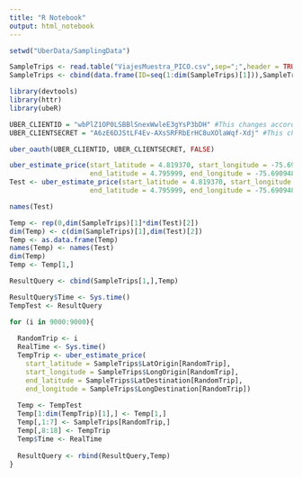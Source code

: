 ```yaml
---
title: "R Notebook"
output: html_notebook
---
```


```r
setwd("UberData/SamplingData")

SampleTrips <- read.table("ViajesMuestra_PICO.csv",sep=";",header = TRUE)
SampleTrips <- cbind(data.frame(ID=seq(1:dim(SampleTrips)[1])),SampleTrips)
```

```r
library(devtools)
library(httr)
library(ubeR)

UBER_CLIENTID = "wbPlZ1OP0LSBBlSnexWwleE3gYsP3bDH" #This changes according to the APP
UBER_CLIENTSECRET = "A6zE6DJStLF4Ev-AXsSRFRbErHC8uXOlaWqf-Xdj" #This changes according to the APP

uber_oauth(UBER_CLIENTID, UBER_CLIENTSECRET, FALSE)

uber_estimate_price(start_latitude = 4.819370, start_longitude = -75.692836,
                    end_latitude = 4.795999, end_longitude = -75.690948)
Test <- uber_estimate_price(start_latitude = 4.819370, start_longitude = -75.692836,
                    end_latitude = 4.795999, end_longitude = -75.690948)
```

```r
names(Test)
```

```r
Temp <- rep(0,dim(SampleTrips)[1]*dim(Test)[2])
dim(Temp) <- c(dim(SampleTrips)[1],dim(Test)[2])
Temp <- as.data.frame(Temp)
names(Temp) <- names(Test)
dim(Temp)
Temp <- Temp[1,]

ResultQuery <- cbind(SampleTrips[1,],Temp)

ResultQuery$Time <- Sys.time()
TempTest <- ResultQuery
```

```r
for (i in 9000:9000){
  
  RandomTrip <- i
  RealTime <- Sys.time() 
  TempTrip <- uber_estimate_price(
    start_latitude = SampleTrips$LatOrigin[RandomTrip], 
    start_longitude = SampleTrips$LongOrigin[RandomTrip],
    end_latitude = SampleTrips$LatDestination[RandomTrip], 
    end_longitude = SampleTrips$LongDestination[RandomTrip])
  
  Temp <- TempTest
  Temp[1:dim(TempTrip)[1],] <- Temp[1,]
  Temp[,1:7] <- SampleTrips[RandomTrip,]
  Temp[,8:18] <- TempTrip
  Temp$Time <- RealTime
  
  ResultQuery <- rbind(ResultQuery,Temp)
}
```